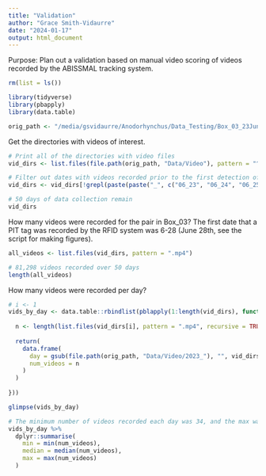 ```yaml
---
title: "Validation"
author: "Grace Smith-Vidaurre"
date: "2024-01-17"
output: html_document
---
```


Purpose: Plan out a validation based on manual video scoring of videos recorded by the ABISSMAL tracking system.

```r

rm(list = ls())

library(tidyverse)
library(pbapply)
library(data.table)

orig_path <- "/media/gsvidaurre/Anodorhynchus/Data_Testing/Box_03_23Jun2023"

```

Get the directories with videos of interest.
```r

# Print all of the directories with video files
vid_dirs <- list.files(file.path(orig_path, "Data/Video"), pattern = "^2023_*", full.names = TRUE)

# Filter out dates with videos recorded prior to the first detection of a PIT tag on June 28th
vid_dirs <- vid_dirs[!grepl(paste(paste("_", c("06_23", "06_24", "06_25", "06_26", "06_27"), "$", sep = ""), collapse = "|"), vid_dirs)]

# 50 days of data collection remain
vid_dirs

```

How many videos were recorded for the pair in Box_03? The first date that a PIT tag was recorded by the RFID system was 6-28 (June 28th, see the script for making figures).
```r

all_videos <- list.files(vid_dirs, pattern = ".mp4")

# 81,298 videos recorded over 50 days
length(all_videos)

```

How many videos were recorded per day?
```r

# i <- 1
vids_by_day <- data.table::rbindlist(pblapply(1:length(vid_dirs), function(i){
  
  n <- length(list.files(vid_dirs[i], pattern = ".mp4", recursive = TRUE))
  
  return(
    data.frame(
      day = gsub(file.path(orig_path, "Data/Video/2023_"), "", vid_dirs[i]),
      num_videos = n
    )
  )
  
}))

glimpse(vids_by_day) 

# The minimum number of videos recorded each day was 34, and the max was 4493. Median of 1456
vids_by_day %>% 
  dplyr::summarise(
    min = min(num_videos),
    median = median(num_videos),
    max = max(num_videos)
  )

```
